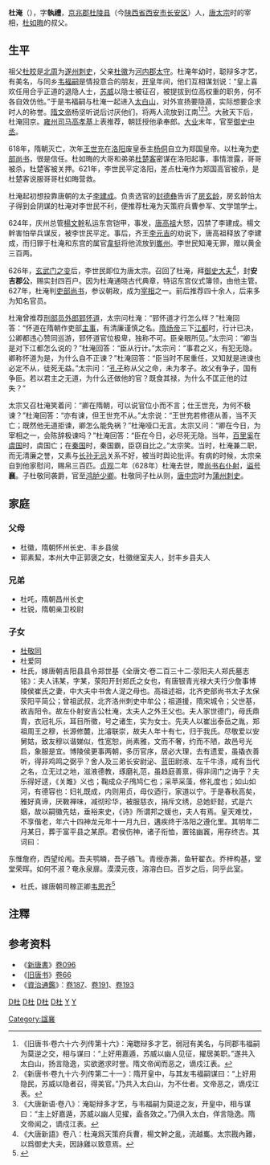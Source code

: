 '''杜淹'''（{{bd||？|628年||catIdx=D}}），字'''執禮'''，[[京兆郡|京兆郡]][[杜陵县|杜陵县]]（今[[陕西省|陕西省]][[西安市|西安市]][[长安区_(西安市)|长安区]]）人，[[唐太宗|唐太宗]]时的宰相，[[杜如晦|杜如晦]]的叔父。
 
==生平==
祖父[[杜皎|杜皎]]是[[北周|北周]]为[[遂州|遂州]][[刺史|刺史]]，父亲[[杜徽|杜徽]]为[[河內郡_(中國)|河内郡]][[太守|太守]]。杜淹年幼时，聪辩多才艺，有美名，与同乡[[韦福嗣|韦福嗣]]是情投意合的朋友，[[开皇|开皇]]年间，他们互相谋划说：“皇上喜欢任用合乎正道的退隐人士，[[苏威|苏威]]以隐士被征召，被提拔到位高权重的职务，何不各自效仿他。”于是韦福嗣与杜淹一起进入[[太白山|太白山]]，对外宣扬要隐遁，实际想要企求时人的称誉。[[隋文帝|隋文帝]]杨坚听说后讨厌他们，将两人流放到江南<ref>《旧唐书·卷六十六·列传第十六》：淹聦辩多才艺，弱冠有美名，与同郡韦福嗣为莫逆之交，相与谋曰：“上好用嘉遁，苏威以幽人见征，擢居美职。”遂共入太白山，扬言隐逸，实欲邀求时誉。隋文帝闻而恶之，谪戍江表。</ref><ref>《新唐书·卷九十六·列传第二十一》：隋开皇中，与其友韦福嗣谋曰：“上好用隐民，苏威以隐者召，得美官。”乃共入太白山，为不仕者。文帝恶之，谪戍江表。</ref><ref>《大唐新语·卷八》：淹聪辩多才艺，与韦福嗣为莫逆之友，开皇中，相与谋曰：“主上好嘉遁，苏威以幽人见擢，盍各效之。”乃俱入太白，佯言隐逸。隋文帝闻之，谪戍江表。</ref>。大赦天下后，杜淹回京。[[雍州|雍州]][[司马|司马]][[高孝基|高孝基]]上表推荐，朝廷授他承奉郎。[[大业|大业]]末年，官至[[御史中丞|御史中丞]]。

618年，隋朝灭亡，次年[[王世充|王世充]]在[[洛阳|洛阳]]废皇泰主[[杨侗|杨侗]]自立为郑国皇帝。以杜淹为[[吏部|吏部]][[尚书|尚书]]，很是信任。杜如晦的大哥和弟弟[[杜楚客|杜楚客]]密谋在洛阳起事，事情泄露，哥哥被杀，杜楚客被关押。621年，李世民平定洛阳，差点杜淹作为郑国高官被杀，是杜楚客说服哥哥杜如晦营救。

杜淹起初想投靠唐朝的太子[[李建成|李建成]]。负责选官的[[封德彝|封德彝]]告诉了[[房玄龄|房玄龄]]，房玄龄怕太子得到会阴谋的杜淹对李世民不利，便推荐杜淹为天策府兵曹参军、文学馆学士。

624年，庆州总管[[楊文幹|楊文幹]]私运东宫铠甲，事发，[[唐高祖|唐高祖]]大怒，囚禁了李建成。楊文幹害怕举兵谋反，被李世民平定。事后，齐王[[李元吉|李元吉]]的劝说下，唐高祖释放了李建成，而归罪于杜淹和东宫的属官[[韋挺|韋挺]]将他流放到[[巂州|巂州]]。李世民知淹无罪，赠以黄金三百两。

626年，[[玄武门之变|玄武门之变]]后，李世民即位为唐太宗。召回了杜淹，拜[[御史大夫|御史大夫]]<ref>《大唐新語》卷八：杜淹爲天策府兵曹，楊文幹之亂，流越巂。太宗戡內難，以爲御史大夫，因詠雞以致意焉。</ref>，封'''安吉郡公'''，赐实封四百户。因为杜淹通晓古代典章，特诏东宫仪式簿领，由他主管。627年，杜淹判[[吏部尚书|吏部尚书]]，参议朝政，成为[[宰相|宰相]]之一。前后推荐四十余人，后来多为知名官员。

杜淹曾推荐[[刑部|刑部]][[员外郎|员外郎]][[郅怀道|郅怀道]]，太宗问杜淹：“郅怀道才行怎么样？”杜淹回答：“怀道在隋朝作吏部[[主事|主事]]，有清廉谨慎之名。[[隋炀帝|隋炀帝]]三下[[江都|江都]]时，行计已决，公卿都违心赞同巡游，郅怀道官位极卑，独称不可。臣亲眼所见。”太宗问：“卿当是对下江都怎么说的？”杜淹回答：“臣从行计。”太宗问：“事君之义，有犯无隐。卿称怀道为是，为什么自不正谏？”杜淹回答：“臣当时不居重任，又知就是进谏也必定不从，徒死无益。”太宗问：“[[孔子|孔子]]称从父之命，未为孝子。故父有争子，国有争臣。若以君主之无道，为什么还做他的官？既食其禄，为什么不匡正他的过失？”

太宗又召杜淹笑着问：“卿在隋朝，可以说官位小而不言；仕王世充，为何不极谏？”杜淹回答：“亦有谏，但王世充不从。”太宗说：“王世充若修德从善，当不灭亡；既然他无道拒谏，卿怎么能免祸？”杜淹哑口无言。太宗又问：“卿在今日，为宰相之一，会陈辞极谏吗？”杜淹回答：“臣在今日，必尽死无隐。当年，[[百里奚|百里奚]]在[[虞国|虞国]]时，虞国亡；在[[秦国|秦国]]时，秦国霸，臣窃自比之。”太宗笑。当时，杜淹兼二职，而无清廉之誉，又素与[[长孙无忌|长孙无忌]]关系不好，被当时舆论批评。有病的时候，太宗亲自到他家慰问，赐帛三百匹。[[貞觀_(唐朝)|贞观]]二年（628年）杜淹去世，赠[[尚书右仆射|尚书右仆射]]，[[谥号|谥号]]'''襄'''。子杜敬同袭爵，官至[[鸿胪少卿|鸿胪少卿]]。杜敬同子杜从则，[[唐中宗|唐中宗]]时为[[蒲州|蒲州]][[刺史|刺史]]。

==家庭==
===父母===
*杜徽，隋朝怀州长史、丰乡县侯
*郭素絜，本州大中正郭褒之女，杜徽继室夫人，封丰乡县夫人

===兄弟===
*杜吒，隋朝昌州长史
*杜锐，隋朝亲卫校尉

===子女===
*[[杜敬同|杜敬同]]
*杜爱同
*杜氏，嫁唐朝吉阳县县令郑世基<ref>《全唐文·卷二百三十二·荥阳夫人郑氏墓志铭》：夫人讳某，字某，荥阳开封郑氏之女也，有唐银青光禄大夫行少詹事博陵侯崔氏之妻，中大夫中书舍人湜之母也。高祖述祖，北齐吏部尚书太子太保荥阳平简公；曾祖武叔，北齐洛州刺史中牟公；祖道援，隋宋城令；父世基，故吉阳令。故左仆射安吉公杜淹，太夫人之外王父也。夫人家世德门，母氏鼎胄，衣冠礼乐，耳目所徵，号之诸生，实为女士。先夫人以崔出泰岳之胤，郑祖周王之穆，长源修麓，比濬联崇，故夫人年十有七，归于我氏。尽敬爱以安舅姑，致友穆以谐娣似，性宽恕，尚素雅，文而不奢，约而不陋，故邑号光启，象服是宜。博陵侯更事两朝，多历官序，居必大理，去有遗爱，虽撬衣善听，得非鸡鸣之弼乎？舍人及三弟长安尉泌、蓝田尉液、左千牛涤，咸有当代之名，立无过之地，滋液德教，琢磨礼范，虽趋庭善禀，得非阔门之诲乎？夫乐得好逑，《关雎》义也；鞠成众子鳲鸠仁也；采苹采藻，修礼度也；如山如河，有德容也：妇礼既成，内则用贞，母仪迺行，家道以宁。于是春秋高矣，雅好真谛，厌斁禅味，减彻珍华，被服慈衣，捐斥文绣，总她虾懿，式是六姻，故以嗣徽先姑，垂裕来史，《诗》所谓邦之媛也，夫人有焉。皇天难忱，不享偕老，年六十四神龙元年十一月九日，遘疾终于洛阳之遵化里。其明年二月某日，葬于富平县之某原。君侯伤神，诸子衔恤，置铭幽竁，用存终古。其词曰：
东惟詹府，西望纶闱。吾夫鹗瞵，吾子鵷飞。青绶赤茀，鱼轩翟衣。乔梓构基，堂堂荣晖。如何不淑？奄永泉扉。漠漠元夜，溶溶白曰。百岁之后，同乎此室。</ref>
*杜氏，嫁唐朝司稼正卿[[韦思齐|韦思齐]]<ref>{{Cite book | author = 胡戟著| title = 《珍稀墓志百品》 | location =  西安| publisher = 陕西师范大学出版社 | date =2016年8月 | pages =74-76 |ISBN =978-7-5613-8555-5| accessdate = 2017-12-10 | url = | language= zh-cn| quote = }}</ref>

==注釋==
{{reflist}}

==参考资料==

*《[[新唐書|新唐書]]》[[s:新唐書/卷096|卷096]]
*《[[旧唐书|旧唐书]]》[[s:旧唐书/卷66|卷66]]
*《[[資治通鑑|資治通鑑]]》：[[s:資治通鑑/卷187|卷187]]、[[s:資治通鑑/卷191|卷191]]、[[s:資治通鑑/卷193|卷193]]
[[category:隋朝政治人物|D杜]]
[[category:唐朝宰相|D杜]]
[[category:唐朝郡公|D杜]]
[[category:西安人|D杜]]
[[category:京兆杜氏|Y]]
[[category:杜姓|Y]]
[[Category:諡襄|Category:諡襄]]